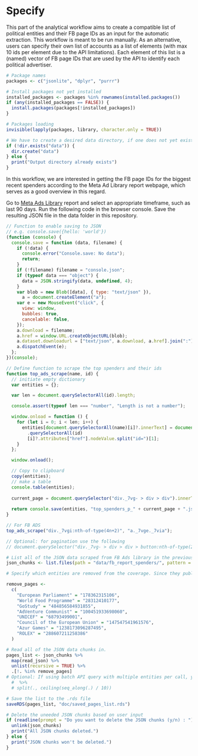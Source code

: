 # Specify

This part of the analytical workflow aims to create a compatible list of political entities and their FB page IDs as an input for the automatic extraction. This workflow is meant to be run manually. As an alternative, users can specify their own list of accounts as a list of elements (with max 10 ids per element due to the API limitations). Each element of this list is a (named) vector of FB page IDs that are used by the API to identify each political advertiser.

```r
# Package names
packages <- c("jsonlite", "dplyr", "purrr")

# Install packages not yet installed
installed_packages <- packages %in% rownames(installed.packages())
if (any(installed_packages == FALSE)) {
  install.packages(packages[!installed_packages])
}

# Packages loading
invisible(lapply(packages, library, character.only = TRUE))

# We have to create a desired data directory, if one does not yet exist
if (!dir.exists("data")) {
  dir.create("data")
} else {
  print("Output directory already exists")
}
```

In this workflow, we are interested in getting the FB page IDs for the biggest recent spenders according to the Meta Ad Library report webpage, which serves as a good overview in this regard.

Go to [Meta Ads Library](https://www.facebook.com/ads/library/report/?source=archive-landing-page&country=CZ) report and select an appropriate timeframe, such as last 90 days. Run the following code in the browser console. Save the resulting JSON file in the data folder in this repository.

```js
// Function to enable saving to JSON
// e.g. console.save({hello: 'world'})
(function (console) {
  console.save = function (data, filename) {
    if (!data) {
      console.error("Console.save: No data");
      return;
    }
    if (!filename) filename = "console.json";
    if (typeof data === "object") {
      data = JSON.stringify(data, undefined, 4);
    }
    var blob = new Blob([data], { type: "text/json" }),
      a = document.createElement("a");
    var e = new MouseEvent("click", {
      view: window,
      bubbles: true,
      cancelable: false,
    });
    a.download = filename;
    a.href = window.URL.createObjectURL(blob);
    a.dataset.downloadurl = ["text/json", a.download, a.href].join(":");
    a.dispatchEvent(e);
  };
})(console);

// Define function to scrape the top spenders and their ids
function top_ads_scrape(name, id) {
  // initiate empty dictionary
  var entities = {};

  var len = document.querySelectorAll(id).length;

  console.assert(typeof len === "number", "Length is not a number");

  window.onload = function () {
    for (let i = 0; i < len; i++) {
      entities[document.querySelectorAll(name)[i]?.innerText] = document
        .querySelectorAll(id)
        [i]?.attributes["href"].nodeValue.split("id=")[1];
    }
  };

  window.onload();

  // Copy to clipboard
  copy(entities);
  // make a table
  console.table(entities);
  
  current_page = document.querySelector("div._7vg- > div > div").innerText.split("/")[0].trim()
  
  return console.save(entities, "top_spenders_p_" + current_page + ".json");
}

// For FB ADS
top_ads_scrape("div._7vgi:nth-of-type(4n+2)", "a._7vge._7via");

// Optional: for pagination use the following
// document.querySelector("div._7vg- > div > div > button:nth-of-type(2)").click();

```

```r
# List all of the JSON data scraped from FB Ads library in the previous step
json_chunks <- list.files(path = "data/fb_report_spenders/", pattern = "top_spenders_p_[0-9]+\\.json", full.names = TRUE)

# Specify which entities are removed from the coverage. Since they publish ads in more countries, the number of distinct regions overwhelms the API, which is still an unresolved issue on FB side.

remove_pages <-
  c(
    "European Parliament" = "178362315106",
    "World Food Programme" = "28312410177",
    "GoStudy" = "484856584931855",
    "AdVenture Communist" = "100451933698060",
    "UNICEF" = "68793499001",
    "Council of the European Union" = "147547541961576",
    "Azur Games" = "1238173096287495",
    "ROLEX" = "288607211258386"
  )

# Read all of the JSON data chunks in. 
pages_list <- json_chunks %>% 
  map(read_json) %>% 
  unlist(recursive = TRUE) %>%
  .[!. %in% remove_pages]
# Optional: If using batch API query with multiple entities per call, you need to create a list of max 10 entities per element due to the limitations of the FB Ads API.
  #  %>% 
  # split(., ceiling(seq_along(.) / 10))

# Save the list to the .rds file
saveRDS(pages_list, "doc/saved_pages_list.rds")

# Delete the uneeded JSON chunks based on user input
if (readline(prompt = "Do you want to delete the JSON chunks (y/n) : ") == "y") {
  unlink(json_chunks)
  print("All JSON chunks deleted.")
} else {
  print("JSON chunks won't be deleted.")
}


```
